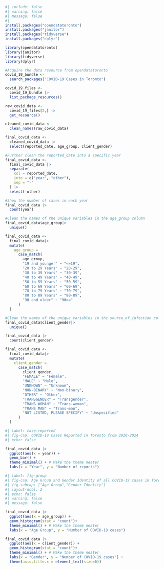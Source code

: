 
```r
#| include: false
#| warning: false
#| message: false
#| 
install.packages("opendatatoronto")
install.packages("janitor")
install.packages("tidyverse")
install.packages("dplyr")

library(opendatatoronto)
library(janitor)
library(tidyverse)
library(dplyr)

#Acquire the data resource from opendatatoronto
covid_19_bundle <- 
  search_packages("COVID-19 Cases in Toronto")

covid_19_files <- 
  covid_19_bundle |>
  list_package_resources()

raw_covid_data <- 
  covid_19_files[2,] |>
  get_resource()

cleaned_covid_data <-
  clean_names(raw_covid_data)

final_covid_data <- 
  cleaned_covid_data |> 
  select(reported_date, age_group, client_gender)

#Further clean the reported_date into a specific year 
final_covid_data <-
  final_covid_data |>
  separate(
    col = reported_date,
    into = c("year", "other"),
    sep = "-"
  ) |>
  select(-other)

#Show the number of cases in each year
final_covid_data |>
  count(year)

#Clean the names of the unique variables in the age_group column
final_covid_data$age_group|>
  unique()

final_covid_data <-
  final_covid_data|>
  mutate(
    age_group =
      case_match(
        age_group,
        "19 and younger" ~ "<=19",
        "20 to 29 Years" ~ "20-29",
        "30 to 39 Years" ~ "30-39",
        "40 to 49 Years" ~ "40-49",
        "50 to 59 Years" ~ "50-59",
        "60 to 69 Years" ~ "60-69",
        "70 to 79 Years" ~ "70-79",
        "80 to 89 Years" ~ "80-89",
        "90 and older" ~ "90>="
      )
  )

#Clean the names of the unique variables in the source_of_infection column
final_covid_data$client_gender|>
  unique()

final_covid_data |>
  count(client_gender)

final_covid_data <-
  final_covid_data|>
  mutate(
    client_gender =
      case_match(
        client_gender,
        "FEMALE" ~ "Female",
        "MALE" ~ "Male",
        "UNKNOWN" ~ "Unknown",
        "NON-BINARY" ~ "Non-binary",
        "OTHER" ~ "Other",
        "TRANSGENDER" ~ "Transgender",
        "TRANS WOMAN" ~ "Trans-woman",
        "TRANS MAN" ~ "Trans-man",
        "NOT LISTED, PLEASE SPECIFY" ~ "Unspecified"
      )
  )

```

```r
#| label: case-reported
#| fig-cap: COVID-19 Cases Reported in Toronto from 2020-2024
#| echo: false

final_covid_data |>
  ggplot(aes(x = year)) +
  geom_bar() +
  theme_minimal() + # Make the theme neater
  labs(x = "Year", y = "Number of reports") 

```

```r
#| label: fig-group
#| fig-cap: Age Group and Gender Identity of all COVID-19 cases in Toronto
#| fig-subcap: ["Age Group","Gender Identity"]
#| layout-ncol: 2
#| echo: false
#| warning: false
#| message: false

final_covid_data |>
  ggplot(aes(x = age_group)) +
  geom_histogram(stat = "count")+
  theme_minimal() + # Make the theme neater
  labs(x = "Age Group", y = "Number of COVID-19 cases") 

final_covid_data |>
  ggplot(aes(x = client_gender)) +
  geom_histogram(stat = "count")+
  theme_minimal() + # Make the theme neater
  labs(x = "Gender", y = "Number of COVID-19 cases") +
  theme(axis.title.x = element_text(size=6))

```